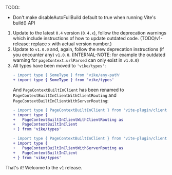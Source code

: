 TODO:
 - Don't make disableAutoFullBuild default to true when running Vite's build() API

1. Update to the latest `0.4` version (`0.4.x`), follow the deprecation warnings which include instructions of how to update outdated code. (TODO/v1-release: replace `x` with actual version number.)
1. Update to `v1.0.0` and, again, follow the new deprecation instructions (if you encounter any) `v1.0.0`. (INTERNAL-NOTE: for example the outdated warning for `pageContext.urlParsed` can only exist in `v1.0.0`)
1. All types have been moved to `'vike/types'`:
   ```diff
   - import type { SomeType } from 'vike/any-path'
   + import type { SomeType } from 'vike/types'
   ```
   And `PageContextBuiltInClient` has been renamed to `PageContextBuiltInClientWithClientRouting` and `PageContextBuiltInClientWithServerRouting`:
   ```diff
   - import type { PageContextBuiltInClient } from 'vite-plugin/client/router'
   + import type {
   +   PageContextBuiltInClientWithClientRouting as
   +   PageContextBuiltInClient
   + } from 'vike/types'

   - import type { PageContextBuiltInClient } from 'vite-plugin/client'
   + import type {
   +   PageContextBuiltInClientWithServerRouting as
   +   PageContextBuiltInClient
   + } from 'vike/types'
   ```

That's it! Welcome to the `v1` release.
